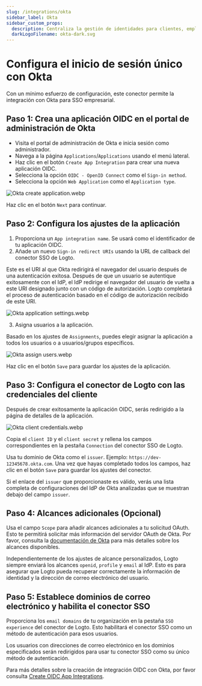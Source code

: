 ```yaml
---
slug: /integrations/okta
sidebar_label: Okta
sidebar_custom_props:
  description: Centraliza la gestión de identidades para clientes, empleados y socios.
  darkLogoFilename: okta-dark.svg
---
```



# Configura el inicio de sesión único con Okta

Con un mínimo esfuerzo de configuración, este conector permite la integración con Okta para SSO empresarial.

<GuideTip />

## Paso 1: Crea una aplicación OIDC en el portal de administración de Okta

- Visita el portal de administración de Okta e inicia sesión como administrador.
- Navega a la página `Applications`/`Applications` usando el menú lateral.
- Haz clic en el botón `Create App Integration` para crear una nueva aplicación OIDC.
- Selecciona la opción `OIDC - OpenID Connect` como el `Sign-in method`.
- Selecciona la opción `Web Application` como el `Application type`.

![Okta create application.webp](./assets/okta_create_application.webp)

Haz clic en el botón `Next` para continuar.

## Paso 2: Configura los ajustes de la aplicación

1. Proporciona un `App integration name`. Se usará como el identificador de tu aplicación OIDC.
2. Añade un nuevo `Sign-in redirect URIs` usando la URL de callback del conector SSO de Logto.

Este es el URI al que Okta redirigirá el navegador del usuario después de una autenticación exitosa. Después de que un usuario se autentique exitosamente con el IdP, el IdP redirige el navegador del usuario de vuelta a este URI designado junto con un código de autorización. Logto completará el proceso de autenticación basado en el código de autorización recibido de este URI.

![Okta application settings.webp](./assets/okta_application_settings.webp)

3. Asigna usuarios a la aplicación.

Basado en los ajustes de `Assignments`, puedes elegir asignar la aplicación a todos los usuarios o a usuarios/grupos específicos.

![Okta assign users.webp](./assets/okta_assign_users.webp)

Haz clic en el botón `Save` para guardar los ajustes de la aplicación.

## Paso 3: Configura el conector de Logto con las credenciales del cliente

Después de crear exitosamente la aplicación OIDC, serás redirigido a la página de detalles de la aplicación.

![Okta client credentials.webp](./assets/okta_client_credentials.webp)

Copia el `client ID` y el `client secret` y rellena los campos correspondientes en la pestaña `Connection` del conector SSO de Logto.

Usa tu dominio de Okta como el `issuer`. Ejemplo: `https://dev-12345678.okta.com`. Una vez que hayas completado todos los campos, haz clic en el botón `Save` para guardar los ajustes del conector.

Si el enlace del `issuer` que proporcionaste es válido, verás una lista completa de configuraciones del IdP de Okta analizadas que se muestran debajo del campo `issuer`.

## Paso 4: Alcances adicionales (Opcional)

Usa el campo `Scope` para añadir alcances adicionales a tu solicitud OAuth. Esto te permitirá solicitar más información del servidor OAuth de Okta. Por favor, consulta la [documentación de Okta](https://developer.okta.com/docs/reference/api/oidc/#scopes) para más detalles sobre los alcances disponibles.

Independientemente de los ajustes de alcance personalizados, Logto siempre enviará los alcances `openid`, `profile` y `email` al IdP. Esto es para asegurar que Logto pueda recuperar correctamente la información de identidad y la dirección de correo electrónico del usuario.

## Paso 5: Establece dominios de correo electrónico y habilita el conector SSO

Proporciona los `email domains` de tu organización en la pestaña `SSO experience` del conector de Logto. Esto habilitará el conector SSO como un método de autenticación para esos usuarios.

Los usuarios con direcciones de correo electrónico en los dominios especificados serán redirigidos para usar tu conector SSO como su único método de autenticación.

Para más detalles sobre la creación de integración OIDC con Okta, por favor consulta [Create OIDC App Integrations](https://help.okta.com/oie/en-us/content/topics/apps/apps_app_integration_wizard_oidc.htm).
